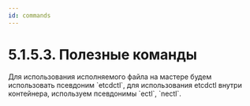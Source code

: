 ```yaml
---
id: commands
---
```



# 5.1.5.3. Полезные команды

<quote>
  Для использования исполняемого файла на мастере будем использовать псевдоним `etcdctl`, для использования etcdctl
  внутри контейнера, используем псевдонимы `ectl`, `nectl`.
</quote>

<EtcdCommandList />
